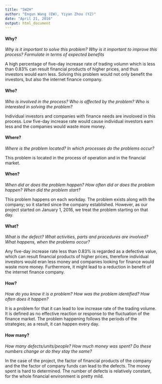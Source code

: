 ```yaml
---
title: "5W2H"
author: "Enqun Wang (EW), Yiyan Zhou (YZ)"
date: "April 21, 2016"
output: html_document
---
```


#### Why?

*Why is it important to solve this problem? Why is it important to improve this process? Formulate in terms of expected benefits* 

A high percentage of five-day increase rate of trading volumn which is less than 0.83% can result financial products of higher prices, and thus investors would earn less. Solving this problem would not only benefit the investors, but also the internet finance company.

#### Who?

*Who is involved in the process? Who is affected by the problem? Who is interested in solving the problem?*

Individual investors and companies with finance needs are involoved in this process. Low five-day increase rate would cause individual investors earn less and the companies would waste more money.

#### Where?

*Where is the problem located? In which processes do the problems occur?*

This problem is located in the process of operation and in the financial market.

#### When?

*When did or does the problem happen? How often did or does the problem happen? When did the problem start?*

This problem happens on each workday. The problem exists along with the company; so it started since the company established. However, as our project started on January 1, 2016, we treat the problem starting on that day.

#### What?

*What is the defect? What activities, parts and procedures are involved? What happens, when the problems occur?*

Any five-day increase rate less than 0.83% is regarded as a defective value, which can result financial products of higher prices, therefore individual investors would eran less money and companies looking for finance would waste more money. Furthermore, it might lead to a reduction in benefit of the internet finance company.

#### How?

*How do you know it is a problem? How was the problem identified? How often does it happen?*

It is a problem for that it can lead to low increase rate of the trading volume. It is defined as no effective reaction or response to the fluctuation of the finance market. The problem happening follows the periods of the strategies; as a result, it can happen every day. 

#### How many?

*How many defects/units/people? How much money was spent? Do these numbers change or do they stay the same?*

In the case of the project, the factor of financial products of the company and the the factor of company funds can lead to the defects. The money spent is hard to determined. The number of defects is relatively constant, for the whole financial environment is pretty mild. 
